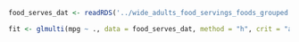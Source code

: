 

```r
food_serves_dat <- readRDS('../wide_adults_food_servings_foods_grouped.rds')

fit <- glmulti(mpg ~ ., data = food_serves_dat, method = "h", crit = "aic", level = 1, fitfunction = "lm")
```

